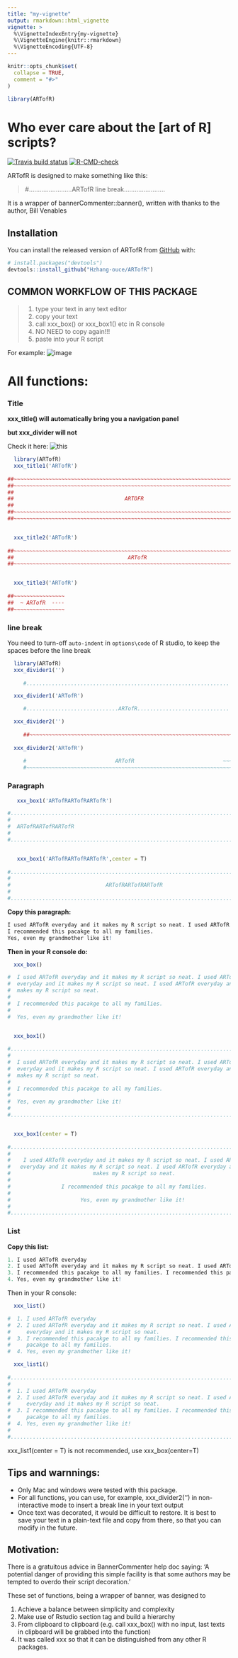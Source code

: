 ```yaml
---
title: "my-vignette"
output: rmarkdown::html_vignette
vignette: >
  %\VignetteIndexEntry{my-vignette}
  %\VignetteEngine{knitr::rmarkdown}
  %\VignetteEncoding{UTF-8}
---
```


```r
knitr::opts_chunk$set(
  collapse = TRUE,
  comment = "#>"
)
```

```r
library(ARTofR)
```


# Who ever care about the [art of R] scripts?

<!-- badges: start -->
[![Travis build status](https://travis-ci.com/Hzhang-ouce/ARTofR.svg?branch=master)](https://app.travis-ci.com/github/Hzhang-ouce/ARTofR)
[![R-CMD-check](https://github.com/Hzhang-ouce/ARTofR/workflows/R-CMD-check/badge.svg)](https://github.com/Hzhang-ouce/ARTofR/actions)
<!-- badges: end -->

ARTofR is designed to make something like this:

>  #........................ARTofR line break.......................

It is a wrapper of bannerCommenter::banner(), written with thanks to the author, Bill Venables

## Installation

You can install the released version of ARTofR from [GitHub](https://github.com/) with:

``` r
# install.packages("devtools")
devtools::install_github("Hzhang-ouce/ARTofR")
```
## COMMON WORKFLOW OF THIS PACKAGE

>
1. type your text in any text editor
2. copy your text
3. call xxx_box() or xxx_box1() etc in R console
4. NO NEED to copy again!!!
5. paste into your R script

For example: ![image](https://raw.githubusercontent.com/Hzhang-ouce/ARTofR/master/Screenshot138092.png?branch=master)

# All functions:

### Title

**xxx_title() will automatically bring you a navigation panel**

**but xxx_divider will not**

Check it here: ![this](https://raw.githubusercontent.com/Hzhang-ouce/ARTofR/master/Screenshot13809.png?branch=master)


```r
  library(ARTofR)
  xxx_title1('ARTofR')
  
##~~~~~~~~~~~~~~~~~~~~~~~~~~~~~~~~~~~~~~~~~~~~~~~~~~~~~~~~~~~~~~~~~~~~~~~~~~~~~~
##~~~~~~~~~~~~~~~~~~~~~~~~~~~~~~~~~~~~~~~~~~~~~~~~~~~~~~~~~~~~~~~~~~~~~~~~~~~~~~
##                                                                            ~~
##                                   ARTOFR                                 ----
##                                                                            ~~
##~~~~~~~~~~~~~~~~~~~~~~~~~~~~~~~~~~~~~~~~~~~~~~~~~~~~~~~~~~~~~~~~~~~~~~~~~~~~~~
##~~~~~~~~~~~~~~~~~~~~~~~~~~~~~~~~~~~~~~~~~~~~~~~~~~~~~~~~~~~~~~~~~~~~~~~~~~~~~~


  xxx_title2('ARTofR')
  
##~~~~~~~~~~~~~~~~~~~~~~~~~~~~~~~~~~~~~~~~~~~~~~~~~~~~~~~~~~~~~~~~~~~~~~~~~~~~~~
##                                    ARTofR                                ----
##~~~~~~~~~~~~~~~~~~~~~~~~~~~~~~~~~~~~~~~~~~~~~~~~~~~~~~~~~~~~~~~~~~~~~~~~~~~~~~


  xxx_title3('ARTofR')
  
##~~~~~~~~~~~~~~~~
##  ~ ARTofR  ----
##~~~~~~~~~~~~~~~~

```

### line break

You need to turn-off `auto-indent` in `options\code` of R studio, to keep the spaces before the line break

```r
  library(ARTofR)
  xxx_divider1('')
  
     #................................................................

  xxx_divider1('ARTofR')

     #.............................ARTofR.............................

  xxx_divider2('')     
     
     ##~~~~~~~~~~~~~~~~~~~~~~~~~~~~~~~~~~~~~~~~~~~~~~~~~~~~~~~~~~~~~~~~
     
  xxx_divider2('ARTofR')
     
     #                            ARTofR                            ~~~
     #~~~~~~~~~~~~~~~~~~~~~~~~~~~~~~~~~~~~~~~~~~~~~~~~~~~~~~~~~~~~~~~~~

```

### Paragraph

```r

   xxx_box1('ARTofRARTofRARTofR')

#...............................................................................
#                                                                              .
#  ARTofRARTofRARTofR                                                          .
#                                                                              .
#...............................................................................


   xxx_box1('ARTofRARTofRARTofR',center = T)
   
#...............................................................................
#                                                                              .
#                              ARTofRARTofRARTofR                              .
#                                                                              .
#...............................................................................

```

**Copy this paragraph:**

```r
I used ARTofR everyday and it makes my R script so neat. I used ARTofR everyday and it makes my R script so neat. I used ARTofR everyday and it makes my R script so neat.
I recommended this pacakge to all my families.
Yes, even my grandmother like it!
```

**Then in your R console do:**

```r

  xxx_box()

#  I used ARTofR everyday and it makes my R script so neat. I used ARTofR       
#  everyday and it makes my R script so neat. I used ARTofR everyday and it     
#  makes my R script so neat.                                                   
#                                                                               
#  I recommended this pacakge to all my families.                               
#                                                                               
#  Yes, even my grandmother like it!                                        


  xxx_box1()
  
#...............................................................................
#                                                                              .
#  I used ARTofR everyday and it makes my R script so neat. I used ARTofR      .
#  everyday and it makes my R script so neat. I used ARTofR everyday and it    .
#  makes my R script so neat.                                                  .
#                                                                              .
#  I recommended this pacakge to all my families.                              .
#                                                                              .
#  Yes, even my grandmother like it!                                           .
#                                                                              .
#...............................................................................


  xxx_box1(center = T)
  
#...............................................................................
#                                                                              .
#    I used ARTofR everyday and it makes my R script so neat. I used ARTofR    .
#   everyday and it makes my R script so neat. I used ARTofR everyday and it   .
#                          makes my R script so neat.                          .
#                                                                              .
#                I recommended this pacakge to all my families.                .
#                                                                              .
#                      Yes, even my grandmother like it!                       .
#                                                                              .
#...............................................................................


```

### List

**Copy this list:**

```r
1. I used ARTofR everyday
2. I used ARTofR everyday and it makes my R script so neat. I used ARTofR everyday and it makes my R script so neat.
3. I recommended this pacakge to all my families. I recommended this pacakge to all my families.
4. Yes, even my grandmother like it!
```

Then in your R console: 

```r
  xxx_list()

#  1. I used ARTofR everyday                                                
#  2. I used ARTofR everyday and it makes my R script so neat. I used ARTofR
#     everyday and it makes my R script so neat.                            
#  3. I recommended this pacakge to all my families. I recommended this     
#     pacakge to all my families.                                           
#  4. Yes, even my grandmother like it!                                     

  xxx_list1()
  
#...............................................................................
#                                                                              .
#  1. I used ARTofR everyday                                                   .
#  2. I used ARTofR everyday and it makes my R script so neat. I used ARTofR   .
#     everyday and it makes my R script so neat.                               .
#  3. I recommended this pacakge to all my families. I recommended this        .
#     pacakge to all my families.                                              .
#  4. Yes, even my grandmother like it!                                        .
#                                                                              .
#...............................................................................

```

  xxx_list1(center = T) is not recommended, use xxx_box(center=T)
  
## Tips and warnnings:

* Only Mac and windows were tested with this package. 
* For all functions, you can use, for example, xxx_divider2('') in non-interactive mode to insert a break line in your text output
* Once text was decorated, it would be difficult to restore. It is best to save your text in a plain-text file and copy from there, so that you can modify in the future. 

## Motivation:

There is a gratuitous advice in BannerCommenter help doc saying:
‘A potential danger of providing this simple facility is that some authors may be tempted to overdo their script decoration.’

These set of functions, being a wrapper of banner, was designed to

1. Achieve a balance between simplicity and complexity
2. Make use of Rstudio section tag and build a hierarchy
3. From clipboard to clipboard (e.g. call xxx_box() with no input, last texts in clipboard will be grabbed into the function)
4. It was called xxx so that it can be distinguished from any other R packages.
